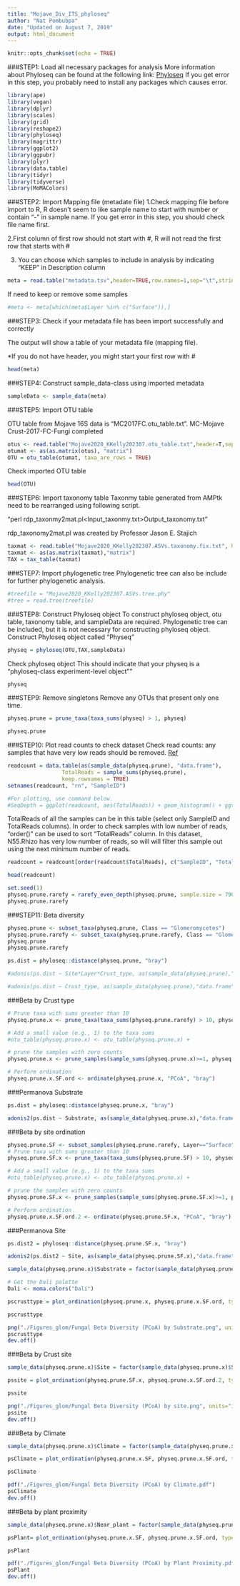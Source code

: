 ```yaml
---
title: "Mojave_Div_ITS_phyloseq"
author: "Nat Pombubpa"
date: "Updated on August 7, 2019"
output: html_document
---
```


```r
knitr::opts_chunk$set(echo = TRUE)
```

###STEP1: Load all necessary packages for analysis
More information about Phyloseq can be found at the following link: [Phyloseq](https://joey711.github.io/phyloseq/)
If you get error in this step, you probably need to install any packages which causes error.

```r
library(ape)
library(vegan)
library(dplyr)
library(scales)
library(grid)
library(reshape2)
library(phyloseq)
library(magrittr)
library(ggplot2)
library(ggpubr)
library(plyr)
library(data.table)
library(tidyr)
library(tidyverse)
library(MoMAColors)

```


###STEP2: Import Mapping file (metadate file)
1.Check mapping file before import to R, R doesn’t seem to like sample name to start with number or contain “-” in sample name. If you get error in this step, you should check file name first.

2.First column of first row should not start with #, R will not read the first row that starts with #

3. You can choose which samples to include in analysis by indicating "KEEP" in Description column

```r
meta = read.table("metadata.tsv",header=TRUE,row.names=1,sep="\t",stringsAsFactors=FALSE)
```

If need to keep or remove some samples
```r
#meta <- meta[which(meta$Layer %in% c("Surface")),]
```

###STEP3: Check if your metadata file has been import successfully and correctly

The output will show a table of your metadata file (mapping file).

*If you do not have header, you might start your first row with #

```r
head(meta)
```

###STEP4: Construct sample_data-class using imported metadata

```r
sampleData <- sample_data(meta)
```

###STEP5: Import OTU table

OTU table from Mojave 16S data is “MC2017FC.otu_table.txt”.
MC-Mojave Crust-2017-FC-Fungi completed

```r
otus <- read.table("Mojave2020_KKelly202307.otu_table.txt",header=T,sep="\t",row.names=1)
otumat <- as(as.matrix(otus), "matrix")
OTU = otu_table(otumat, taxa_are_rows = TRUE)
```

Check imported OTU table

```r
head(OTU)
```

###STEP6: Import taxonomy table
Taxonmy table generated from AMPtk need to be rearranged using following script.

“perl rdp_taxonmy2mat.pl<Input_taxonmy.txt>Output_taxonomy.txt”

rdp_taxonomy2mat.pl was created by Professor Jason E. Stajich

```r
taxmat <- read.table("Mojave2020_KKelly202307.ASVs.taxonomy.fix.txt", header=T,sep="\t",row.names=1)
taxmat <- as(as.matrix(taxmat),"matrix")
TAX = tax_table(taxmat)
```

###STEP7: Import phylogenetic tree
Phylogenetic tree can also be include for further phylogenetic analysis.

```r
#treefile = "Mojave2020_KKelly202307.ASVs.tree.phy"
#tree = read.tree(treefile)
```

###STEP8: Construct Phyloseq object
To construct phyloseq object, otu table, taxonomy table, and sampleData are required. Phylogenetic tree can be included, but it is not necessary for constructing phyloseq object.
Construct Phyloseq object called "Physeq"

```r
physeq = phyloseq(OTU,TAX,sampleData)
```

Check phyloseq object
This should indicate that your physeq is a "phyloseq-class experiment-level object""

```r
physeq
```

###STEP9: Remove singletons
Remove any OTUs that present only one time.

```r
physeq.prune = prune_taxa(taxa_sums(physeq) > 1, physeq)
```

```r
physeq.prune
```

###STEP10: Plot read counts to check dataset
Check read counts: any samples that have very low reads should be removed.
[Ref](http://evomics.org/wp-content/uploads/2016/01/phyloseq-Lab-01-Answers.html)

```r
readcount = data.table(as(sample_data(physeq.prune), "data.frame"),
                 TotalReads = sample_sums(physeq.prune), 
                 keep.rownames = TRUE)
setnames(readcount, "rn", "SampleID")

#For plotting, use command below.
#SeqDepth = ggplot(readcount, aes(TotalReads)) + geom_histogram() + ggtitle("Sequencing Depth")
```

TotalReads of all the samples can be in this table (select only SampleID and TotalReads columns).
In order to check samples with low number of reads, "order()" can be used to sort "TotalReads" column.
In this dataset, N55.Rhizo has very low number of reads, so will will filter this sample out using the next minimum number of reads.
```r
readcount = readcount[order(readcount$TotalReads), c("SampleID", "TotalReads")]
```

```r
head(readcount)
```

```r
set.seed(1)
physeq.prune.rarefy = rarefy_even_depth(physeq.prune, sample.size = 7909, replace = FALSE, trimOTUs = FALSE)
physeq.prune.rarefy
```

###STEP11: Beta diversity
```r
physeq.prune <- subset_taxa(physeq.prune, Class == "Glomeromycetes")
physeq.prune.rarefy <- subset_taxa(physeq.prune.rarefy, Class == "Glomeromycetes")
physeq.prune 
physeq.prune.rarefy

ps.dist = phyloseq::distance(physeq.prune, "bray")
```

```r
#adonis(ps.dist ~ Site*Layer*Crust_type, as(sample_data(physeq.prune),"data.frame"))
```

```r
#adonis(ps.dist ~ Crust_type, as(sample_data(physeq.prune),"data.frame"))
```






###Beta by Crust type
```r
# Prune taxa with sums greater than 10
physeq.prune.x <- prune_taxa(taxa_sums(physeq.prune.rarefy) > 10, physeq.prune.rarefy)

# Add a small value (e.g., 1) to the taxa sums
#otu_table(physeq.prune.x) <- otu_table(physeq.prune.x) + 

# prune the samples with zero counts
physeq.prune.x <- prune_samples(sample_sums(physeq.prune.x)>=1, physeq.prune.x)

# Perform ordination
physeq.prune.x.SF.ord <- ordinate(physeq.prune.x, "PCoA", "bray")

```

###Permanova Substrate

```r

ps.dist = phyloseq::distance(physeq.prune.x, "bray")

adonis2(ps.dist ~ Substrate, as(sample_data(physeq.prune.x),"data.frame"))
```
###Beta by site ordination

```r

physeq.prune.SF <- subset_samples(physeq.prune.rarefy, Layer=="Surface")
# Prune taxa with sums greater than 10
physeq.prune.SF.x <- prune_taxa(taxa_sums(physeq.prune.SF) > 10, physeq.prune.SF)

# Add a small value (e.g., 1) to the taxa sums
#otu_table(physeq.prune.x) <- otu_table(physeq.prune.x) + 

# prune the samples with zero counts
physeq.prune.SF.x <- prune_samples(sample_sums(physeq.prune.SF.x)>=1, physeq.prune.SF.x)

# Perform ordination
physeq.prune.x.SF.ord.2 <- ordinate(physeq.prune.SF.x, "PCoA", "bray")

```
###Permanova Site

```r

ps.dist2 = phyloseq::distance(physeq.prune.SF.x, "bray")

adonis2(ps.dist2 ~ Site, as(sample_data(physeq.prune.SF.x),"data.frame"))
```

```r
sample_data(physeq.prune.x)$Substrate = factor(sample_data(physeq.prune.x)$Substrate, levels = c("Moss Crust","Subsurface", "Dirt", "Surface Sterile"))
```

```r

# Get the Dali palette
Dali <- moma.colors("Dali")

```


```r
pscrusttype = plot_ordination(physeq.prune.x, physeq.prune.x.SF.ord, type = "Substrate", color = "Substrate")  + theme_bw() + ggtitle("Glomeromycete Beta Diversity (PCoA) by substrate") + theme(plot.title = element_text(hjust = 0.5)) + stat_ellipse(geom = "polygon", alpha = 1/12) + theme(panel.grid.major = element_blank(), panel.grid.minor = element_blank()) + geom_point(size=5) + scale_colour_manual(values = Dali) + annotate("text", x = 1, y = 0.54, label = "PERMANOVA, p = 0.006")

pscrusttype

```
```r
png("./Figures_glom/Fungal Beta Diversity (PCoA) by Substrate.png", units="in", width = 8, height = 5, res = 300 )
pscrusttype
dev.off()
```
###Beta by Crust site

```r
sample_data(physeq.prune.x)$Site = factor(sample_data(physeq.prune.x)$Site, levels = c("CIMA", "AB", "ODLO", "TP", "TP2", "GMT"))
```




```r
pssite = plot_ordination(physeq.prune.SF.x, physeq.prune.x.SF.ord.2, type = "Site", color = "Site")  + theme_bw() + ggtitle("Glomeromycete Beta Diversity (PCoA) by Site") + theme(plot.title = element_text(hjust = 0.5)) + stat_ellipse(geom = "polygon", alpha = 1/12) + theme(panel.grid.major = element_blank(), panel.grid.minor = element_blank()) + geom_point(size=5) + scale_colour_manual(values = Dali) + annotate("text", x = -.5, y = -.7, label = "PERMANOVA, p = 0.003")

pssite
```



```r
png("./Figures_glom/Fungal Beta Diversity (PCoA) by site.png", units="in", width = 8, height = 5, res = 300 )
pssite
dev.off()
```

###Beta by Climate



```r
sample_data(physeq.prune.x)$Climate = factor(sample_data(physeq.prune.x)$Climate, levels = c("Mojave_Desert","Colorado_Desert", "Coastal"))
```

```r
psClimate = plot_ordination(physeq.prune.x.SF, physeq.prune.x.SF.ord, type = "Climate", color = "Climate")  + theme_bw() + ggtitle("Fungal Beta Diversity (PCoA) by Climate") + theme(plot.title = element_text(hjust = 0.5)) + stat_ellipse(geom = "polygon", alpha = 1/12) + theme(panel.grid.major = element_blank(), panel.grid.minor = element_blank()) + geom_point(size=5) + scale_colour_manual(values = Dali) 

psClimate
```

```r
pdf("./Figures_glom/Fungal Beta Diversity (PCoA) by Climate.pdf")
psClimate
dev.off()
```

###Beta by plant proximity

```r
sample_data(physeq.prune.x)$Near_plant = factor(sample_data(physeq.prune.x)$Near_plant, levels = c("Near_Plant","Not_Near"))
```


```r
psPlant= plot_ordination(physeq.prune.x.SF, physeq.prune.x.SF.ord, type = "Near_plant", color = "Near_plant")  + theme_bw() + ggtitle("Fungal Beta Diversity (PCoA) by plant proximity") + theme(plot.title = element_text(hjust = 0.5)) + stat_ellipse(geom = "polygon", alpha = 1/12) + theme(panel.grid.major = element_blank(), panel.grid.minor = element_blank()) + geom_point(size=5) + scale_colour_manual(values = Dali) 

psPlant
```

```r
pdf("./Figures_glom/Fungal Beta Diversity (PCoA) by Plant Proximity.pdf")
psPlant
dev.off()
```


